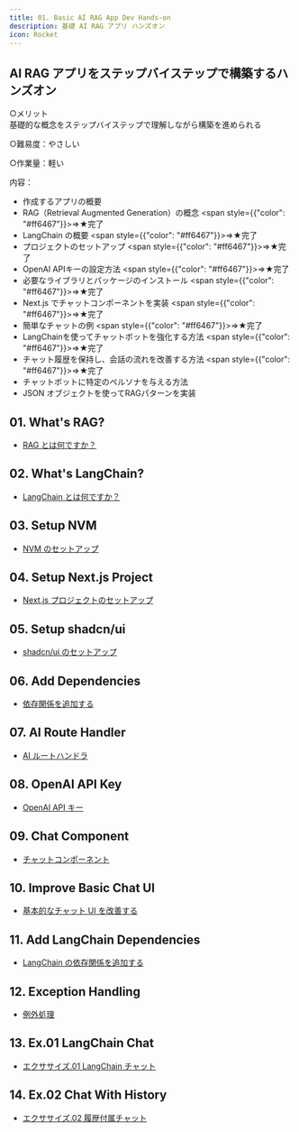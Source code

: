 ```yaml
---
title: 01. Basic AI RAG App Dev Hands-on
description: 基礎 AI RAG アプリ ハンズオン
icon: Rocket
---
```


## AI RAG アプリをステップバイステップで構築するハンズオン

○メリット<br />
基礎的な概念をステップバイステップで理解しながら構築を進められる

○難易度：やさしい

○作業量：軽い

内容：
- 作成するアプリの概要
- RAG（Retrieval Augmented Generation）の概念 <span style={{"color": "#ff6467"}}>⇒★完了</span>
- LangChain の概要 <span style={{"color": "#ff6467"}}>⇒★完了</span>
- プロジェクトのセットアップ <span style={{"color": "#ff6467"}}>⇒★完了</span>
- OpenAI APIキーの設定方法 <span style={{"color": "#ff6467"}}>⇒★完了</span>
- 必要なライブラリとパッケージのインストール <span style={{"color": "#ff6467"}}>⇒★完了</span>
- Next.js でチャットコンポーネントを実装 <span style={{"color": "#ff6467"}}>⇒★完了</span>
- 簡単なチャットの例 <span style={{"color": "#ff6467"}}>⇒★完了</span>
- LangChainを使ってチャットボットを強化する方法 <span style={{"color": "#ff6467"}}>⇒★完了</span>
- チャット履歴を保持し、会話の流れを改善する方法 <span style={{"color": "#ff6467"}}>⇒★完了</span>
- チャットボットに特定のペルソナを与える方法
- JSON オブジェクトを使ってRAGパターンを実装

## 01. What's RAG?

- [RAG とは何ですか？](./hands-on/01-basic-rag-app/01_whats_rag)

## 02. What's LangChain?

- [LangChain とは何ですか？](./hands-on/01-basic-rag-app/02_whats_lang_chain)

## 03. Setup NVM

- [NVM のセットアップ](./hands-on/01-basic-rag-app/03_setup_nvm)

## 04. Setup Next.js Project

- [Next.js プロジェクトのセットアップ](./hands-on/01-basic-rag-app/04_setup_nextjs_project)

## 05. Setup shadcn/ui

- [shadcn/ui のセットアップ](./hands-on/01-basic-rag-app/05_setup_shadcn_ui)

## 06. Add Dependencies

- [依存関係を追加する](./hands-on/01-basic-rag-app/06_add_dependencies)

## 07. AI Route Handler

- [AI ルートハンドラ](./hands-on/01-basic-rag-app/07_ai_route_handler)

## 08. OpenAI API Key

- [OpenAI API キー](./hands-on/01-basic-rag-app/08_open_ai_api_key)

## 09. Chat Component

- [チャットコンポーネント](./hands-on/01-basic-rag-app/09_chat_component)

## 10. Improve Basic Chat UI

- [基本的なチャット UI を改善する](./hands-on/01-basic-rag-app/10_improve_basic_chat_ui)

## 11. Add LangChain Dependencies

- [LangChain の依存関係を追加する](./hands-on/01-basic-rag-app/11_add_langchain_dependencies)

## 12. Exception Handling

- [例外処理](./hands-on/01-basic-rag-app/12_exception_handling)

## 13. Ex.01 LangChain Chat

- [エクササイズ.01 LangChain チャット](./hands-on/01-basic-rag-app/13_ex01_langchain_chat)

## 14. Ex.02 Chat With History

- [エクササイズ.02 履歴付属チャット](./hands-on/01-basic-rag-app/14_ex02_chat_with_history)
